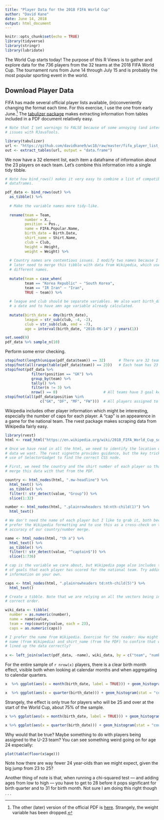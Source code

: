 ```yaml
---
title: "Player Data for the 2018 FIFA World Cup"
author: "David Kane"
date: June 14, 2018
output: html_document
---
```


```r
knitr::opts_chunk$set(echo = TRUE)
library(tidyverse)
library(stringr)
library(lubridate)
```

The World Cup starts today! The purpose of this R Views is to gather and explore data for the 736 players from the 32 teams at the 2018 FIFA World Cup. The tournament runs from June 14 through July 15 and is probably the most popular sporting event in the world.

## Download Player Data

FIFA has made several official player lists available, (in)conveniently changing the format each time. For this exercise, I use the one from early June.[^1] The [tabulizer package](https://CRAN.R-project.org/package=tabulizer) makes extracting information from tables included in a PDF document relatively easy. 

```r
# Note that I set warnings to FALSE because of some annoying (and intermittent)
# issues with RJavaTools.

library(tabulizer)
url <- "https://github.com/davidkane9/wc18/raw/master/fifa_player_list_1.pdf"
out <- extract_tables(url, output = "data.frame")
```

We now have a 32 element list, each item a dataframe of information about the 23 players on each team. Let's combine this information into a single tidy tibble.

```r
# Note how bind_rows() makes it very easy to combine a list of compatible
# dataframes.

pdf_data <- bind_rows(out) %>% 
  as_tibble() %>% 
  
  # Make the variable names more tidy-like.
  
  rename(team = Team,
         number = X.,
         position = Pos.,
         name = FIFA.Popular.Name,
         birth_date = Birth.Date,
         shirt_name = Shirt.Name,
         club = Club,
         height = Height,
         weight = Weight) %>% 
  
  # Country names are contentious issues. I modify two names because I will
  # later need to merge this tibble with data from Wikipedia, which uses
  # different names.
  
  mutate(team = case_when(
         team == "Korea Republic" ~ "South Korea",
         team == "IR Iran" ~ "Iran",
         TRUE ~ team)) %>% 
  
  # league and club should be separate variables. We also want birth_date to be
  # a date and to have amn age variable already calculated.
  
  mutate(birth_date = dmy(birth_date),
         league = str_sub(club, -4, -2),
         club = str_sub(club, end = -7),
         age = interval(birth_date, "2018-06-14") / years(1))
```

```r
set.seed(9)
pdf_data %>% sample_n(10)
```


Perform some error checking.

```r
stopifnot(length(unique(pdf_data$team)) == 32)      # There are 32 teams.
stopifnot(all(range(table(pdf_data$team)) == 23))   # Each team has 23 players.
stopifnot(pdf_data %>% 
            filter(position == "GK") %>% 
            group_by(team) %>% 
            tally() %>% 
            filter(n != 3) %>% 
            nrow() == 0)                     # All teams have 3 goal keepers.
stopifnot(all(pdf_data$position %in% 
                c("GK", "DF", "MF", "FW")))  # All players assigned to 1 of 4 positions.

```

Wikipedia includes other player information which might be interesting, especially the number of caps for each player. A "cap" is an appearence in a game for the national team. The rvest package makes scraping data from Wikipedia fairly easy.

```r
library(rvest)
html <- read_html("https://en.wikipedia.org/wiki/2018_FIFA_World_Cup_squads")

# Once we have read in all the html, we need to identify the location of the
# data we want. The rvest vignette provides guidance, but the key trick is the
# use of SelectorGadget to find the correct CSS node.

# First, we need the country and the shirt number of each player so that we can
# merge this data with that from the PDF.

country <- html_nodes(html, ".mw-headline") %>% 
  html_text() %>%
  as_tibble() %>% 
  filter(! str_detect(value, "Group")) %>% 
  slice(1:32)

number <- html_nodes(html, ".plainrowheaders td:nth-child(1)") %>% 
  html_text()

# We don't need the name of each player but I like to grab it, both because I
# prefer the Wikipedia formatting and to use this as a cross-check on the
# accuracy of our country/number merge.

name <- html_nodes(html, "th a") %>% 
  html_text() %>% 
  as_tibble() %>% 
  filter(! str_detect(value, "^captain$")) %>% 
  slice(1:736)

# cap is the variable we care about, but Wikipedia page also includes the number
# of goals that each player has scored for the national team. Try adding that
# information on your own.

caps <- html_nodes(html, ".plainrowheaders td:nth-child(5)") %>% 
  html_text()

# Create a tibble. Note that we are relying on all the vectors being in the
# correct order.

wiki_data <- tibble(
  number = as.numeric(number),
  name = name$value,
  team = rep(country$value, each = 23),
  caps = as.numeric(caps))

# I prefer the name from Wikipedia. Exercise for the reader: How might we use
# name (from Wikipedia) and shirt_name (from the PDF) to confirm that we have
# lined up the data correctly?
  
x <- left_join(select(pdf_data, -name), wiki_data, by = c("team", "number"))
```

For the entire sample of `r nrow(x)` players, there is a clear birth month effect, visible both when looking at calendar months and when aggregating to calendar quarters.

```r
x  %>% ggplot(aes(x = month(birth_date, label = TRUE))) + geom_histogram(stat = "count")
```

```r
x  %>% ggplot(aes(x = quarter(birth_date))) + geom_histogram(stat = "count") 
```

Strangely, the effect is only true for players who will be 25 and over at the start of the World Cup, about 75% of the sample.

```r
x %>% ggplot(aes(x = month(birth_date, label = TRUE))) + geom_histogram(stat = "count") + facet_wrap(~ cut(age, breaks = c(0, 24, 50)))
```

```r
x %>% ggplot(aes(x = quarter(birth_date))) + geom_histogram(stat = "count") + facet_wrap(~ cut(age, breaks = c(0, 24, 50)))
```
Why would that be true? Maybe something to do with players being assigned to the U-23 team? You can see something weird going on for age 24 especially:

```r
plot(table(floor(x$age)))
```

Note how there are way fewer 24 year-olds than we might expect, given the big jump from 23 to 25? 


Another thing of note is that, when running a chi-squared test --- and adding ages from low to high --- you have to get to 28 before it pops significant for birth quarter and to 31 for birth month. Not sure I am doing this right though . . .

[^1]: The other (later) version of the official PDF is [here](https://github.com/davidkane9/wc18/raw/master/fifa_player_list_1.pdf). Strangely, the weight variable has been dropped.




